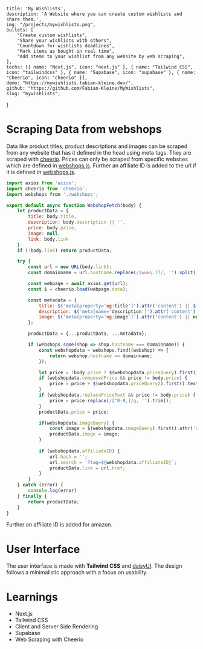     title: 'My Wishlists',
    description: 'A Website where you can create custom wishlists and share them.',
    img: "/projects/mywishlists.png",
    bullets: [
        "Create custom wishlists",
        "Share your wishlists with others",
        "Countdown for wishlists deadlines",
        "Mark items as bought in real time",
        "Add items to your wishlist from any website by web scraping",
    ],
    techs: [{ name: "Next.js", icon: "next.js" }, { name: "Tailwind CSS", icon: "tailwindcss" }, { name: "Supabase", icon: "supabase" }, { name: "Cheerio", icon: "cheerio" }],
    demo: "https://mywishlists.fabian-kleine.dev/",
    github: "https://github.com/Fabian-Kleine/MyWishlists",
    slug: "mywishlists",
}

# Scraping Data from webshops

Data like product titles, product descriptions and images can be scraped from any website that has it defined in the head using meta tags. 
They are scraped with [cheerio](https://www.npmjs.com/package/cheerio). 
Prices can only be scraped from specific websites which are defined in [webshops.js](https://github.com/Fabian-Kleine/MyWishlists/blob/main/app/api/getProduct/webshops.js). 
Further an affiliate ID is added to the url if it is defined in [webshops.js](https://github.com/Fabian-Kleine/MyWishlists/blob/main/app/api/getProduct/webshops.js).

```javascript
import axios from 'axios';
import cheerio from 'cheerio';
import webshops from './webshops';

export default async function WebshopFetch(body) {
    let productData = {
        title: body.title,
        description: body.description || '',
        price: body.price,
        image: null,
        link: body.link
    }
    if (!body.link) return productData;

    try {
        const url = new URL(body.link);
        const domainname = url.hostname.replace(/(www\.)?/, '').split('.')[0];

        const webpage = await axios.get(url);
        const $ = cheerio.load(webpage.data);

        const metadata = {
            title: $('meta[property='og:title']').attr('content') || $('title').text() || '',
            description: $('meta[name='description']').attr('content') || $('meta[property='og:description']').attr('content') || 'No description found',
            image: $('meta[property='og:image']').attr('content') || null,
        };

        productData = {...productData, ...metadata};

        if (webshops.some(shop => shop.hostname === domainname)) {
            const webshopdata = webshops.find((webshop) => {
                return webshop.hostname == domainname;
            });

            let price = !body.price ? $(webshopdata.priceQuery).first().text().trim() : body.price;
            if (webshopdata.composedPrice && price != body.price) {
                price = price + $(webshopdata.priceQuery2).first().text();
            }
            if (webshopdata.replacePriceText && price != body.price) {
                price = price.replace(/[^0-9,]/g, '').trim();
            }
            productData.price = price;

            if(webshopdata.imageQuery) {
                const image = $(webshopdata.imageQuery).first().attr('src');
                productData.image = image;
            }
    
            if (webshopdata.affiliateID) {
                url.hash = '';
                url.search = `?tag=${webshopdata.affiliateID}`;
                productData.link = url.href;
            }
        }
    } catch (error) {
        console.log(error)
    } finally {
        return productData;
    }
}
```

Further an affiliate ID is added for amazon.

# User Interface
The user interface is made with **Tailwind CSS** and [daisyUI](https://daisyui.com/).
The design follows a minimalistic approach with a focus on usability.

# Learnings

- Next.js
- Tailwind CSS
- Client and Server Side Rendering
- Supabase
- Web Scraping with Cheerio